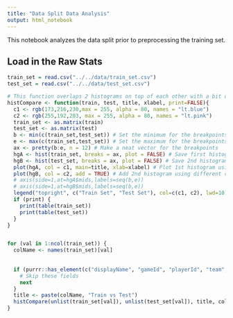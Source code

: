 ---
title: "Data Split Data Analysis"
output: html_notebook
---

This notebook analyzes the data split prior to preprocessing the training set.


## Load in the Raw Stats
```{r}
train_set = read.csv("../../data/train_set.csv")
test_set = read.csv("../../data/test_set.csv")
```

```{r}

# This function overlaps 2 histograms on top of each other with a bit of transparency.
histCompare <- function(train, test, title, xlabel, print=FALSE){
  c1 <- rgb(173,216,230,max = 255, alpha = 80, names = "lt.blue")
  c2 <- rgb(255,192,203, max = 255, alpha = 80, names = "lt.pink")
  train_set <- as.matrix(train)
  test_set <- as.matrix(test)
  b <- min(c(train_set,test_set)) # Set the minimum for the breakpoints
  e <- max(c(train_set,test_set)) # Set the maximum for the breakpoints
  ax <- pretty(b:e, n = 12) # Make a neat vector for the breakpoints
  hgA <- hist(train_set, breaks = ax, plot = FALSE) # Save first histogram data
  hgB <- hist(test_set, breaks = ax, plot = FALSE) # Save 2nd histogram data
  plot(hgA, col = c1, main=title, xlab=xlabel) # Plot 1st histogram using a transparent color
  plot(hgB, col = c2, add = TRUE) # Add 2nd histogram using different color
  # axis(side=1,at=hgA$mids,labels=seq(b,e))
  # axis(side=1,at=hgB$mids,labels=seq(b,e))
  legend("topright", c("Train Set", "Test Set"), col=c(c1, c2), lwd=10)
  if (print) {
    print(table(train_set))
    print(table(test_set))
  }
}


for (val in 1:ncol(train_set)) {
  colName <- names(train_set)[val]
  
  
  if (purrr::has_element(c("displayName", "gameId", "playerId", "team", "year", "round", "gameNumber", "Subs", "Brownlow.Votes"), colName)) {
    # Skip these fields
    next
  }
  title <- paste(colName, "Train vs Test")
  histCompare(unlist(train_set[val]), unlist(test_set[val]), title, colName, TRUE)
}
```